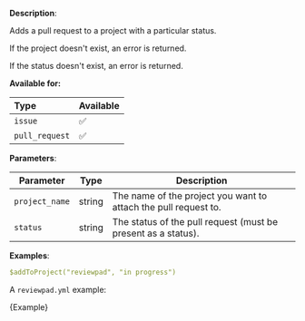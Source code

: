 
**Description**:

Adds a pull request to a project with a particular status.

If the project doesn't exist, an error is returned.

If the status doesn't exist, an error is returned.

**Available for:**

| Type           | Available |
| :------------- | :-------- |
| `issue`        | ✅        |
| `pull_request` | ✅        |

**Parameters**:

| Parameter      | Type   | Description                                                     |
| -------------- | ------ | --------------------------------------------------------------- |
| `project_name` | string | The name of the project you want to attach the pull request to. |
| `status`       | string | The status of the pull request (must be present as a status).   |

**Examples**:

```yml
$addToProject("reviewpad", "in progress")
```

A `reviewpad.yml` example:

<CodeBlock language="yml">{Example}</CodeBlock>
